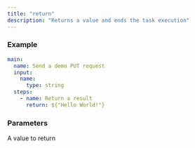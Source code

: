 ```yaml
---
title: "return"
description: "Returns a value and ends the task execution"
---
```


### Example[](#example "Direct link to Example")

```yaml
main:
  name: Send a demo PUT request
  input:
    name:
      type: string
  steps:
    - name: Return a result
      return: ${"Hello World!"}
```

### Parameters[](#parameters "Direct link to Parameters")

<ResponseField name="return" required>
  A value to return
</ResponseField>
